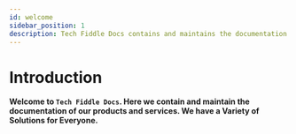 ---
id: welcome
sidebar_position: 1
description: Tech Fiddle Docs contains and maintains the documentation of Tech Fiddle's products and services.
---

# Introduction

**Welcome to `Tech Fiddle Docs`. Here we contain and maintain the documentation of our products and services. We have a Variety of Solutions for Everyone.**

